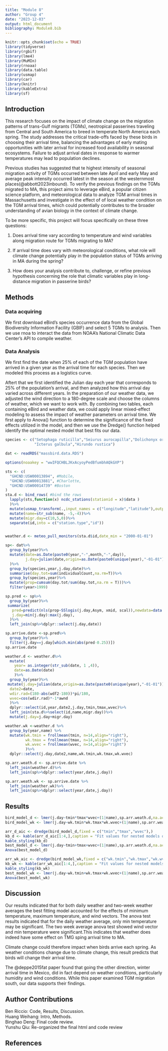 ```yaml
---
title: "Module 8"
author: "Group 4"
date: "2023-12-03"
output: html_document
bibliography: Module8.bib
---
```


```r
knitr::opts_chunk$set(echo = TRUE)
library(tidyverse)
library(rgbif)
library(lme4)
library(MuMIn)
library(rnoaa)
library(data.table)
library(usmap)
library(car)
library(knitr)
library(kableExtra)
library(sf)
```
## Introduction 
This research focuses on the impact of climate change on the migration patterns of trans-Gulf migrants (TGMs), neotropical passerines traveling from Central and South America to breed in temperate North America each spring. The study addresses the critical trade-offs faced by these birds in choosing their arrival time, balancing the advantages of early mating opportunities with later arrival for increased food availability in seasonal ecosystems. Failure to adjust arrival dates in response to warmer temperatures may lead to population declines. 

Previous studies has suggested that te highest intensity of seasonal migration activity of TGMs occurred between late April and early May and average peak intensity occurred latest in the season at the westernmost places(@abbott2023inbound). To verify the previous findings on the TGMs migrated to MA, this project aims to leverage eBird, a popular citizen science platform, and meteorological data to analyze TGM arrival times in Massachusetts and investigate in the effect of of local weather condition on the TGM arrival times, which could potentially contributes to the broader understanding of avian biology in the context of climate change.

To be more specific, this project will focus specifically on these three questions:

1. Does arrival time vary according to temperature and wind variables along migration route for TGMs migrating to MA?

2. If arrival time does vary with meteorological conditions, what role will climate change potentially play in the population status of TGMs arriving in MA during the spring?

3. How does your analysis contribute to, challenge, or refine previous hypothesis concerning the role that climatic variables play in long-distance migration in passerine birds?

## Methods 

### Data acquiring
We first download eBird’s species occurrence data from the Global Biodiversity Information Facility (GBIF) and select 5 TGMs to analysis. Then we use rnoa to interact the data from NOAA’s National Climatic Data Center’s API to compile weather.

### Data Analysis
We first find the date when 25% of each of the TGM population have arrived in a given year as the arrival time for each species. Then we modeled this process as a logistics curve.

Aftert that we first identified the Julian day each year that corresponds to 25% of the population's arrival, and then analyzed how this arrival day varied across different years. In the preparation of our weather data, we adjusted the wind direction to a 180-degree scale and choose the columns of weather, which we want to work with. By combining two tables, each containing eBird and weather data, we could apply  linear mixed-effect modeling to assess the impact of weather parameters on arrival time. We first apply to  Anova() function to determine the significance of the fixed effects utilized in the model, and then we use the Dredge() function helped identify the optimal nested model that best fits our data.



```r
species <- c("Setophaga ruticilla","Seiurus aurocapilla","Dolichonyx oryzivorus",
             "Icterus galbula","Hirundo rustica")

dat <- readRDS("massbird.data.RDS")
```

```r
options(noaakey = "wwIFQCHBLJKxAcyoyPedBfumbhAQkGXP")

sts <- c(
  "GHCND:USW00013894", #Mobile, 
  "GHCND:USW00013881", #Charlotte, 
  "GHCND:USW00014739" #Boston
)
sta.d <- bind_rows( #bind the rows
  lapply(sts,function(x) ncdc_stations(stationid = x)$data ) 
  )%>%
  mutate(usmap_transform(.,input_names = c("longitude","latitude"),output_names = c("longitude.1", "latitude.1")))%>% 
  mutate(name=str_sub(name, -5,-4))%>%
  mutate(migr.day=c(10,5,0))%>% 
  separate(id,into = c("station.type","id"))


weather.d <- meteo_pull_monitors(sta.d$id,date_min = "2000-01-01")

```

```r
sp<- dat%>%
  group_by(year)%>%
  mutate(date=as.Date(paste0(year,"-",month,"-",day)),
         j.day=julian(date,origin=as.Date(paste0(unique(year),"-01-01")))
  )%>%
  group_by(species,year,j.day,date)%>%
  summarise(day.tot=sum(individualCount,na.rm=T))%>%
  group_by(species,year)%>%
  mutate(prop=cumsum(day.tot/sum(day.tot,na.rm = T)))%>%
  filter(year>1999)

sp.pred <- sp%>%
  group_by(year)%>%
 summarize(
   pred=predict(nls(prop~SSlogis(j.day,Asym, xmid, scal)),newdata=data.frame(j.day=min(j.day):max(j.day))),
   j.day=min(j.day):max(j.day),
  )%>%
  left_join(sp%>%dplyr::select(j.day,date))

sp.arrive.date <-sp.pred%>%
  group_by(year)%>%
  filter(j.day==j.day[which.min(abs(pred-0.25))])
sp.arrive.date

```

```r
weather.d <- weather.d%>%
  mutate(
    year= as.integer(str_sub(date, 1 ,4)),
    date=as.Date(date)
    )%>%
  group_by(year)%>% 
 mutate(j.day=julian(date,origin=as.Date(paste0(unique(year),"-01-01"))),
  date2=date,
  wdir.rad=(180-abs(wdf2-180))*pi/180,
  wvec=cos(wdir.rad)*-1*awnd 
  )%>% 
  dplyr::select(id,year,date2,j.day,tmin,tmax,wvec)%>%
  left_join(sta.d%>%select(id,name,migr.day))%>% 
  mutate(j.day=j.day+migr.day)

weather.wk <-weather.d %>% 
  group_by(year,name) %>% 
  mutate(wk.tmin = frollmean(tmin, n=14,align="right"),
         wk.tmax = frollmean(tmax, n=14,align="right"),
         wk.wvec = frollmean(wvec, n=14,align="right")
         )%>%
  dplyr::select(j.day,date2,name,wk.tmin,wk.tmax,wk.wvec)

sp.arr.weath.d <- sp.arrive.date %>%
  left_join(weather.d)%>%
  left_join(sp%>%dplyr::select(year,date,j.day))

sp.arr.weath.wk <- sp.arrive.date %>%
  left_join(weather.wk)%>%
  left_join(sp%>%dplyr::select(year,date,j.day))


```


## Results 

```r

bird_model_d <- lmer(j.day~tmin*tmax*wvec+(1|name),sp.arr.weath.d,na.action = "na.fail")
bird_model_wk <- lmer(j.day~wk.tmin*wk.tmax*wk.wvec+(1|name),sp.arr.weath.wk,na.action = "na.fail")

arr_d_aic <- dredge(bird_model_d,fixed = c("tmin","tmax","wvec"),)
kb_d <- kable(arr_d_aic[1:4,],caption = "Fit values for nested models of the most complicated lme model for daily weather")
kable_styling(kb_d)
best_model_d <- lmer(j.day~tmin+tmax+wvec+(1|name),sp.arr.weath.d,na.action = "na.fail")
Anova(best_model_d)

arr_wk_aic <- dredge(bird_model_wk,fixed = c("wk.tmin","wk.tmax","wk.wvec"),)
kb_wk <- kable(arr_wk_aic[1:4,],caption = "Fit values for nested models of the most complicated lme model for two-week weather")
kable_styling(kb_wk)
best_model_wk <- lmer(j.day~wk.tmin+wk.tmax+wk.wvec+(1|name),sp.arr.weath.wk,na.action = "na.fail")
Anova(best_model_wk)

```
## Discussion 
Our results indicated that for both daily weather and two-week weather averages the best fitting model accounted for the effects of minimum temperature, maximum temperature, and wind vectors. The anova test results indicated that for the daily weather average, only min temperature may be significant. The two week average anova test showed wind vector and min temperature were significant.This indicates that weather does indeed have some effect on TMG sping arrival time to MA.

Climate change could therefore impact when birds arrive each spring. As weather conditions change due to climate change, this result predicts that birds will change their arrival time.

The @deppe2015fat paper found that going the other direction, winter arrival time in Mexico, did in fact depend on weather conditions, particularly humidity and wind conditions. While this paper examined TGM migration south, our data supports their findings. 

## Author Contributions 
Ben Riccio: Code, Results, Discussion. <br>
Huang Weihang: Intro, Methods.  
Binghao Deng: Final code review. <br>
Yunshu Qiu: Re-organized the final html and code review

## References
